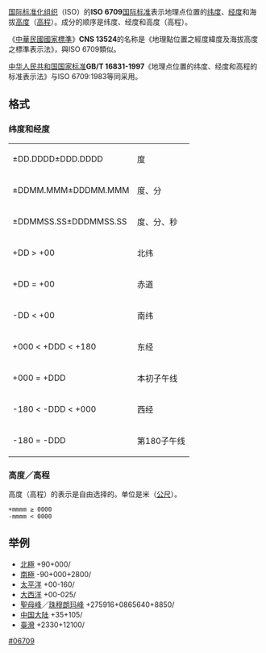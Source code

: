 [[國際標準化組織|国际标准化组织]]（ISO）的'''ISO 6709'''[[国际标准|国际标准]]表示地理点位置的[[纬度|纬度]]、[[经度|经度]]和海拔[[高度|高度]]（[[高程|高程]]）。成分的顺序是纬度、经度和高度（高程）。

《[[中華民國國家標準|中華民國國家標準]]》'''CNS 13524'''的名称是《地理點位置之經度緯度及海拔高度之標準表示法》，與ISO 6709類似。

[[中华人民共和国国家标准|中华人民共和国国家标准]]'''GB/T 16831-1997'''《地理点位置的纬度、经度和高程的标准表示法》与ISO 6709:1983等同采用。

== 格式 ==
=== 纬度和经度 ===

{| border="1"
|-----
| ±DD.DDDD±DDD.DDDD || 度
|-----
| ±DDMM.MMM±DDDMM.MMM || 度、分
|-----
| ±DDMMSS.SS±DDDMMSS.SS || 度、分、秒
|-----
| +DD > +00 || 北纬
|-----
| +DD = +00 || 赤道
|-----
| -DD < +00 || 南纬
|-----
| +000 < +DDD < +180 || 东经
|-----
| +000 = +DDD || 本初子午线
|-----
| -180 < -DDD < +000 || 西经
|-----
| -180 = -DDD || 第180子午线
|}

=== 高度／高程 ===
高度（高程）的表示是自由选择的。单位是米（[[公尺|公尺]]）。
 +mmmm ≥ 0000
 -mmmm < 0000

== 举例 ==
*[[北極|北極]] +90+000/
*[[南極|南極]] -90+000+2800/
*[[太平洋|太平洋]] +00-160/
*[[大西洋|大西洋]] +00-025/
*[[聖母峰|聖母峰]]／[[珠穆朗玛峰|珠穆朗玛峰]] +275916+0865640+8850/
*[[中国大陆|中国大陆]] +35+105/
*[[臺灣|臺灣]] +2330+12100/

{{ISO}}

[[Category:ISO標準|#06709]]